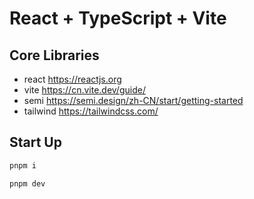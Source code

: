 # React + TypeScript + Vite

## Core Libraries

- react https://reactjs.org
- vite https://cn.vite.dev/guide/
- semi https://semi.design/zh-CN/start/getting-started
- tailwind https://tailwindcss.com/

## Start Up

```sh
pnpm i

pnpm dev
```
